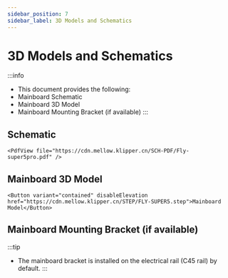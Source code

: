 ```yaml
---
sidebar_position: 7
sidebar_label: 3D Models and Schematics
---
```


# 3D Models and Schematics

:::info
* This document provides the following:
* Mainboard Schematic
* Mainboard 3D Model
* Mainboard Mounting Bracket (if available)
:::

## Schematic

    <PdfView file="https://cdn.mellow.klipper.cn/SCH-PDF/Fly-super5pro.pdf" />


## Mainboard 3D Model

    <Button variant="contained" disableElevation href="https://cdn.mellow.klipper.cn/STEP/FLY-SUPER5.step">Mainboard Model</Button>


## Mainboard Mounting Bracket (if available)

:::tip
* The mainboard bracket is installed on the electrical rail (C45 rail) by default.
:::